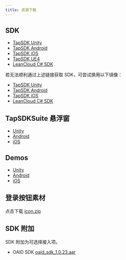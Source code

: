 ```yaml
---
title: 资源下载
---
```


## SDK

- [TapSDK Unity](https://github.com/taptap/TapSDK-Unity/releases)
- [TapSDK Android](https://github.com/taptap/TapSDK-Android/releases)
- [TapSDK iOS](https://github.com/taptap/TapSDK-iOS/releases)
- [TapSDK UE4](https://github.com/taptap/TapSDK-UE4/releases)
- [LeanCloud C# SDK](https://github.com/leancloud/csharp-sdk/releases)

若无法顺利通过上述链接获取 SDK，可尝试换用以下镜像：

- [TapSDK Unity](https://releases.leanapp.cn/#/taptap/TapSDK-Unity/releases)
- [TapSDK Android](https://releases.leanapp.cn/#/taptap/TapSDK-Android/releases)
- [TapSDK iOS](https://releases.leanapp.cn/#/taptap/TapSDK-iOS/releases)
- [LeanCloud C# SDK](https://releases.leanapp.cn/#/leancloud/csharp-sdk/releases)

## TapSDKSuite 悬浮窗

- [Unity](https://github.com/taptap/TapSDKSuite-Unity)
- [Android](https://github.com/taptap/TapSDKSuite-Android)
- [iOS](https://github.com/taptap/TapSDKSuite-iOS)

## Demos

- [Unity](https://github.com/taptap/TapSDK-Unity-Demo)
- [Android](https://github.com/taptap/TapSDK-Android)
- [iOS](https://github.com/taptap/TapSDK-iOS)

## 登录按钮素材

点击下载 [icon.zip](https://capacity-files.lcfile.com/xLuT4Mi3gqy5K518LbRxsBo2WiwR0CHx/taptap-login-button.zip)

## SDK 附加

SDK 附加为可选择接入项。

- OAID SDK [oaid_sdk_1.0.23.aar](pathname:///files/tap-oaid-sdk-1-0-23.aar)
